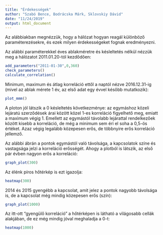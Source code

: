 ```yaml
---
title: "Érdekességek"
author: "Szabó Bence, Bodrácska Márk, Sklovskiy Dávid"
date: "11/24/2019"
output: html_document
---
```


Az alábbiakban megnézzük, hogy a hálózat hogyan reagál különböző paraméterezésekre, és ezek milyen érdekességeket fognak eredményezni.

Az alábbi paraméterekkel éves ablakméretre és késleltetés nélkül nézzük meg a hálózatot 2011.01.20-tól kezdődően:
```r
add_parameters("2011-01-30",0,360)
check_parameters()
calculate_correlation()
```
Minimum, maximum és átlag korreláció ettől a naptól nézve 2016.12.31-ig (mivel az ablak mérete 1 év, az első adat egy évvel később mutatkozik):

```r
plot_mmm()
```
A ploton jól látszik a 0 késleltetés következménye: az egymáshoz közeli lejáratú szerződések árai között közel 1-es korreláció figyelhető meg, emiatt a maximum végig 1.
Emellett az egymástól távolabb lejárattal rendelkezőek között kisebb a korreláció, de még a minimum sem éri el soha a 0,5-ös értéket. Azaz végig legalább közepesen erős, de többnyire erős korreláció jellemző.

Az alábbi ábrán a pontok egymástól való távolsága, a kapcsolatok színe és vastagsága jelzi a korreláció erősségét.
Ahogy a plotból is látszik, az első pár évben nagyon erős a korreláció:
```r
graph_plot(300)
```

Az élénk píros hőtérkép is ezt igazolja:

```r
heatmap(300)
```

2014 és 2015 gyengébb a kapcsolat, amit jelez a pontok nagyobb távolsága is, de a kapcsolat még mindig közepesen erős (szín):
```r
graph_plot(1000)
```

Az itt-ott "gyengülő korreláció" a hőtérképen is látható a világosabb cellák alakjában, de ez még mindig jóval meghaladja a 0-t:

```r
heatmap(1000)
```